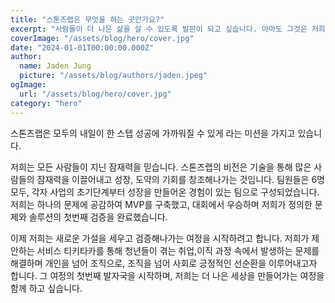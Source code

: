```yaml
---
title: "스톤즈랩은 무엇을 하는 곳인가요?"
excerpt: "사람들이 더 나은 삶을 살 수 있도록 발판이 되고 싶습니다. 아마도 그것은 저희가 제일 잘 할 수 있는 일이자, 가장 큰 책임감을 가지고 할 수 있는 일이 아닐까 생각합니다. 스톤즈랩을 이러한 생각에서 시작했습니다."
coverImage: "/assets/blog/hero/cover.jpg"
date: "2024-01-01T00:00:00.000Z"
author:
  name: Jaden Jung
  picture: "/assets/blog/authors/jaden.jpeg"
ogImage:
  url: "/assets/blog/hero/cover.jpg"
category: "hero"
---
```


스톤즈랩은 모두의 내일이 한 스텝 성공에 가까워질 수 있게 라는 미션을 가지고 있습니다.

저희는 모든 사람들이 지닌 잠재력을 믿습니다.
스톤즈랩의 비전은 기술을 통해 많은 사람들의 잠재력을 이끌어내고 성장, 도약의 기회를 창조해나가는 것입니다.
팀원들은 6명 모두, 각자 사업의 초기단계부터 성장을 만들어온 경험이 있는 팀으로 구성되었습니다.
저희는 하나의 문제에 공감하여 MVP를 구축했고, 대회에서 우승하며 저희가 정의한 문제와 솔루션의 첫번째 검증을 완료했습니다.

이제 저희는 새로운 가설을 세우고 검증해나가는 여정을 시작하려고 합니다.
저희가 제안하는 서비스 티키타카를 통해 청년들이 겪는 취업,이직 과정 속에서 발생하는 문제를 해결하며
개인을 넘어 조직으로, 조직을 넘어 사회로 긍정적인 선순환을 이루어내고자 합니다.
그 여정의 첫번째 발자국을 시작하며, 저희는 더 나은 세상을 만들어가는 여정을 함께 하고 싶습니다.
